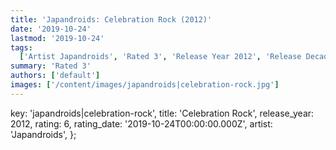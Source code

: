```yaml
---
title: 'Japandroids: Celebration Rock (2012)'
date: '2019-10-24'
lastmod: '2019-10-24'
tags:
  ['Artist Japandroids', 'Rated 3', 'Release Year 2012', 'Release Decade 2010']
summary: 'Rated 3'
authors: ['default']
images: ['/content/images/japandroids|celebration-rock.jpg']
---
```


  key: 'japandroids|celebration-rock',
  title: 'Celebration Rock',
  release_year: 2012,
  rating: 6,
  rating_date: '2019-10-24T00:00:00.000Z',
  artist: 'Japandroids',
};

<MusicRating data={data} />
